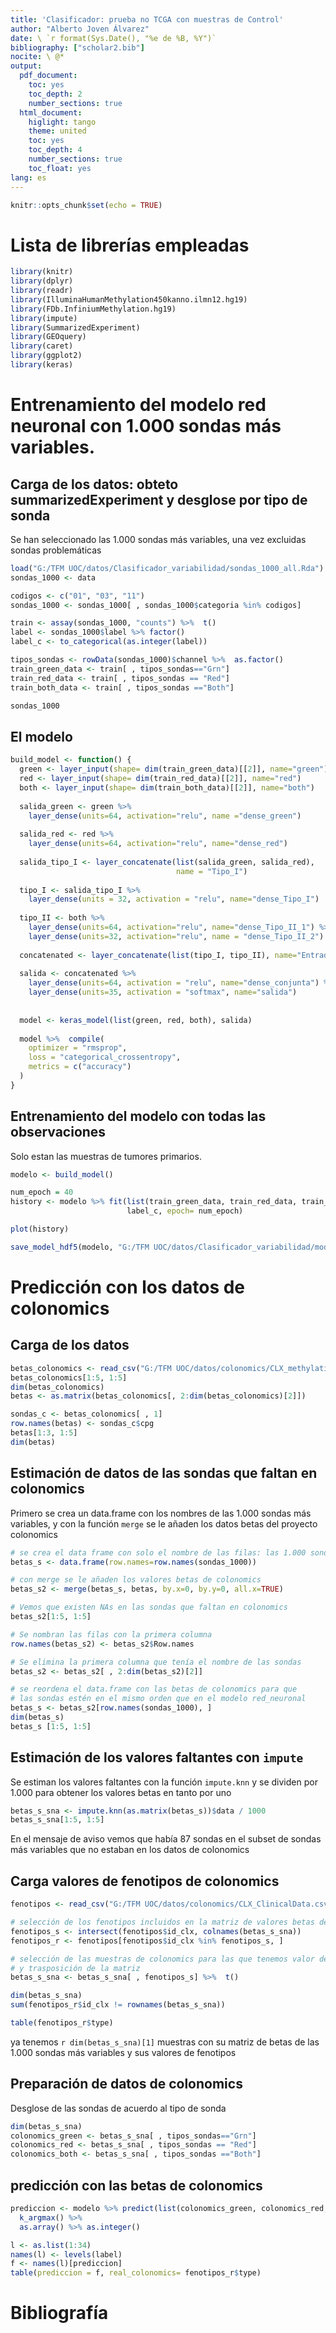 ---
title: 'Clasificador: prueba no TCGA con muestras de Control'
author: "Alberto Joven Álvarez"
date: \ `r format(Sys.Date(), "%e de %B, %Y")`
bibliography: ["scholar2.bib"]
nocite: \ @*
output:
  pdf_document: 
    toc: yes
    toc_depth: 2
    number_sections: true
  html_document: 
    higlight: tango
    theme: united
    toc: yes
    toc_depth: 4
    number_sections: true
    toc_float: yes
lang: es
---

```{r setup, include=FALSE}
knitr::opts_chunk$set(echo = TRUE)
```

# Lista de librerías empleadas

```{r librerias, warning=FALSE, message=FALSE}

library(knitr)
library(dplyr)
library(readr)
library(IlluminaHumanMethylation450kanno.ilmn12.hg19)
library(FDb.InfiniumMethylation.hg19)
library(impute)
library(SummarizedExperiment)
library(GEOquery)
library(caret)
library(ggplot2)
library(keras)

```

# Entrenamiento del modelo red neuronal con 1.000 sondas más variables.

## Carga de los datos: obteto summarizedExperiment y desglose por tipo de sonda

Se han seleccionado las 1.000 sondas más variables, una vez excluidas sondas problemáticas

```{r}
load("G:/TFM UOC/datos/Clasificador_variabilidad/sondas_1000_all.Rda")
sondas_1000 <- data

codigos <- c("01", "03", "11")
sondas_1000 <- sondas_1000[ , sondas_1000$categoria %in% codigos]

train <- assay(sondas_1000, "counts") %>%  t()
label <- sondas_1000$label %>% factor()
label_c <- to_categorical(as.integer(label))

tipos_sondas <- rowData(sondas_1000)$channel %>%  as.factor()
train_green_data <- train[ , tipos_sondas=="Grn"]
train_red_data <- train[ , tipos_sondas == "Red"]
train_both_data <- train[ , tipos_sondas =="Both"]

sondas_1000

```

## El modelo

```{r}
build_model <- function() {
  green <- layer_input(shape= dim(train_green_data)[[2]], name="green")
  red <- layer_input(shape= dim(train_red_data)[[2]], name="red")
  both <- layer_input(shape= dim(train_both_data)[[2]], name="both")
  
  salida_green <- green %>% 
    layer_dense(units=64, activation="relu", name ="dense_green")
  
  salida_red <- red %>% 
    layer_dense(units=64, activation="relu", name="dense_red")  
  
  salida_tipo_I <- layer_concatenate(list(salida_green, salida_red),
                                     name = "Tipo_I")
  
  tipo_I <- salida_tipo_I %>% 
    layer_dense(units = 32, activation = "relu", name="dense_Tipo_I")
  
  tipo_II <- both %>% 
    layer_dense(units=64, activation="relu", name="dense_Tipo_II_1") %>% 
    layer_dense(units=32, activation="relu", name = "dense_Tipo_II_2")
  
  concatenated <- layer_concatenate(list(tipo_I, tipo_II), name="Entrada_Tipo_I_TipoII")
  
  salida <- concatenated %>% 
    layer_dense(units=64, activation = "relu", name="dense_conjunta") %>% 
    layer_dense(units=35, activation = "softmax", name="salida")
  
  
  model <- keras_model(list(green, red, both), salida)
  
  model %>%  compile(
    optimizer = "rmsprop",
    loss = "categorical_crossentropy",
    metrics = c("accuracy")
  )
}
```

## Entrenamiento del modelo con todas las observaciones

Solo estan las muestras de tumores primarios.

```{r entrenamiento_modelo}
modelo <- build_model()

num_epoch = 40
history <- modelo %>% fit(list(train_green_data, train_red_data, train_both_data ), 
                          label_c, epoch= num_epoch)

plot(history)

save_model_hdf5(modelo, "G:/TFM UOC/datos/Clasificador_variabilidad/modelo_1000.h5")

```

#  Predicción con los datos de colonomics

## Carga de los datos

```{r colonomics}

betas_colonomics <- read_csv("G:/TFM UOC/datos/colonomics/CLX_methylation_betas_2014Apr25.txt")
betas_colonomics[1:5, 1:5] 
dim(betas_colonomics)
betas <- as.matrix(betas_colonomics[, 2:dim(betas_colonomics)[2]])

sondas_c <- betas_colonomics[ , 1]
row.names(betas) <- sondas_c$cpg
betas[1:3, 1:5]
dim(betas)


```

## Estimación de datos de las sondas que faltan en colonomics

Primero se crea un data.frame con los nombres de las 1.000 sondas más variables, y con la función `merge` se le añaden los datos betas del proyecto colonomics

```{r}
# se crea el data frame con solo el nombre de las filas: las 1.000 sondas más variables
betas_s <- data.frame(row.names=row.names(sondas_1000))

# con merge se le añaden los valores betas de colonomics
betas_s2 <- merge(betas_s, betas, by.x=0, by.y=0, all.x=TRUE)

# Vemos que existen NAs en las sondas que faltan en colonomics
betas_s2[1:5, 1:5]

# Se nombran las filas con la primera columna
row.names(betas_s2) <- betas_s2$Row.names

# Se elimina la primera columna que tenía el nombre de las sondas
betas_s2 <- betas_s2[ , 2:dim(betas_s2)[2]]

# se reordena el data.frame con las betas de colonomics para que
# las sondas estén en el mismo orden que en el modelo red_neuronal
betas_s <- betas_s2[row.names(sondas_1000), ]
dim(betas_s)
betas_s [1:5, 1:5]

```

## Estimación de los valores faltantes con `impute` 

Se estiman los valores faltantes con la función `impute.knn` y se dividen por 1.000 para obtener los valores betas en tanto por uno

```{r}

betas_s_sna <- impute.knn(as.matrix(betas_s))$data / 1000
betas_s_sna[1:5, 1:5]


```

En el mensaje de aviso vemos que había 87 sondas en el subset de sondas más variables que no estaban en los datos de colonomics

## Carga valores de fenotipos de colonomics

```{r}

fenotipos <- read_csv("G:/TFM UOC/datos/colonomics/CLX_ClinicalData.csv")

# selección de los fenotipos incluidos en la matriz de valores betas de colonomics
fenotipos_s <- intersect(fenotipos$id_clx, colnames(betas_s_sna))
fenotipos_r <- fenotipos[fenotipos$id_clx %in% fenotipos_s, ]

# selección de las muestras de colonomics para las que tenemos valor de fenotipo
# y trasposición de la matriz
betas_s_sna <- betas_s_sna[ , fenotipos_s] %>%  t()

dim(betas_s_sna)
sum(fenotipos_r$id_clx != rownames(betas_s_sna))

table(fenotipos_r$type)

```
ya tenemos `r dim(betas_s_sna)[1]`  muestras con su matriz de betas de las 1.000 sondas más variables y sus valores de fenotipos

## Preparación de datos de colonomics

Desglose de las sondas de acuerdo al tipo de sonda 

```{r}

dim(betas_s_sna)
colonomics_green <- betas_s_sna[ , tipos_sondas=="Grn"]
colonomics_red <- betas_s_sna[ , tipos_sondas == "Red"]
colonomics_both <- betas_s_sna[ , tipos_sondas =="Both"]

```

## predicción con las betas de colonomics

```{r}
prediccion <- modelo %>% predict(list(colonomics_green, colonomics_red, colonomics_both)) %>% 
  k_argmax() %>% 
  as.array() %>% as.integer()

l <- as.list(1:34)
names(l) <- levels(label)
f <- names(l)[prediccion]
table(prediccion = f, real_colonomics= fenotipos_r$type)

```



# Bibliografía

